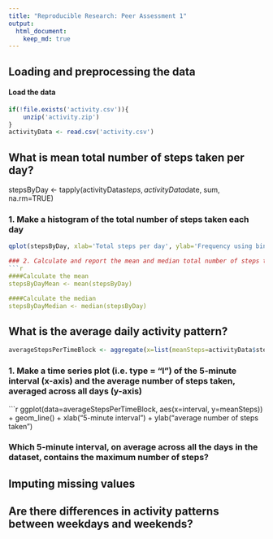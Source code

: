 ```yaml
---
title: "Reproducible Research: Peer Assessment 1"
output: 
  html_document:
    keep_md: true
---
```



## Loading and preprocessing the data
#### Load the data
```r
if(!file.exists('activity.csv')){
    unzip('activity.zip')
}
activityData <- read.csv('activity.csv')
```
## What is mean total number of steps taken per day?
stepsByDay <- tapply(activityData$steps, activityData$date, sum, na.rm=TRUE)

### 1. Make a histogram of the total number of steps taken each day
```r
qplot(stepsByDay, xlab='Total steps per day', ylab='Frequency using binwith 500', binwidth=500)

### 2. Calculate and report the mean and median total number of steps taken per day
```r
####Calculate the mean 
stepsByDayMean <- mean(stepsByDay)

####Calculate the median
stepsByDayMedian <- median(stepsByDay)

```
## What is the average daily activity pattern?
```r
averageStepsPerTimeBlock <- aggregate(x=list(meanSteps=activityData$steps), by=list(interval=activityData$interval), FUN=mean, na.rm=TRUE)
```
### 1. Make a time series plot (i.e. \color{red}{\verb|type = "l"|}type = "l") of the 5-minute interval (x-axis) and the average number of steps taken, averaged across all days (y-axis)
```r
ggplot(data=averageStepsPerTimeBlock, aes(x=interval, y=meanSteps)) +
    geom_line() +
    xlab("5-minute interval") +
    ylab("average number of steps taken") 

### Which 5-minute interval, on average across all the days in the dataset, contains the maximum number of steps?

## Imputing missing values



## Are there differences in activity patterns between weekdays and weekends?
